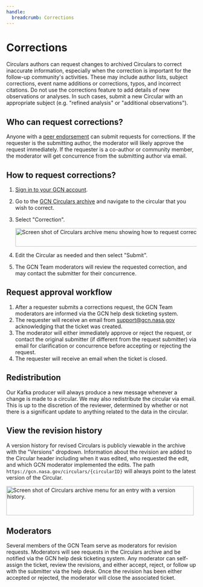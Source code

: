 ```yaml
---
handle:
  breadcrumb: Corrections
---
```



# Corrections

Circulars authors can request changes to archived Circulars to correct inaccurate information, especially when the correction is important for the follow-up community's activities. These may include author lists, subject corrections, event name additions or corrections, typos, and incorrect citations. Do not use the corrections feature to add details of new observations or analyses. In such cases, submit a new Circular with an appropriate subject (e.g. "refined analysis" or "additional observations").

## Who can request corrections?

Anyone with a [peer endorsement](/docs/circulars/submitting#to-request-a-peer-endorsement) can submit requests for corrections. If the requester is the submitting author, the moderator will likely approve the request immediately. If the requester is a co-author or community member, the moderator will get concurrence from the submitting author via email.

## How to request corrections?

1. [Sign in to your GCN account](/login).
2. Go to the [GCN Circulars archive](/circulars) and navigate to the circular that you wish to correct.
3. Select "Correction".

   <img
     src={requestButtonScreenshot}
     alt="Screen shot of Circulars archive menu showing how to request corrections."
     width="530"
     height="49"
     className="height-auto"
   />

4. Edit the Circular as needed and then select "Submit".
5. The GCN Team moderators will review the requested correction, and may contact the submitter for their concurrence.

## Request approval workflow

1. After a requester submits a corrections request, the GCN Team moderators are informed via the GCN help desk ticketing system.
2. The requester will receive an email from support@gcn.nasa.gov acknowledging that the ticket was created.
3. The moderator will either immediately approve or reject the request, or contact the original submitter (if different from the request submitter) via email for clarification or concurrence before accepting or rejecting the request.
4. The requester will receive an email when the ticket is closed.

## Redistribution

Our Kafka producer will always produce a new message whenever a change is made to a circular. We may also redistribute the circular via email. This is up to the discretion of the reviewer, determined by whether or not there is a significant update to anything related to the data in the circular.

## View the revision history

A version history for revised Circulars is publicly viewable in the archive with the "Versions" dropdown. Information about the revision are added to the Circular header including when it was edited, who requested the edit, and which GCN moderator implemented the edits. The path `https://gcn.nasa.gov/circulars/{circularID}` will always point to the latest version of the Circular.

<img
  src={versionButtonScreenshot}
  alt="Screen shot of Circulars archive menu for an entry with a version history."
  width="496"
  height="77"
  className="height-auto"
/>

## Moderators

Several members of the GCN Team serve as moderators for revision requests. Moderators will see requests in the Circulars archive and be notified via the GCN help desk ticketing system. Any moderator can self-assign the ticket, review the revisions, and either accept, reject, or follow up with the submitter via the help desk. Once the revision has been either accepted or rejected, the moderator will close the associated ticket.

